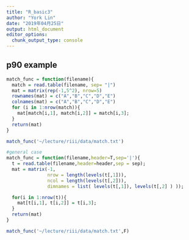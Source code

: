 ```yaml
---
title: "R_basic3"
author: "York Lin"
date: "2019年04月25日"
output: html_document
editor_options: 
  chunk_output_type: console
---
```


## p90 example
```R

match_func = function(filename){
  match = read.table(filename, sep= "|")
  mat = matrix(rep(-1,5^2), nrow=5)
  rownames(mat) = c("A","B","C","D","E")
  colnames(mat) = c("A","B","C","D","E")
  for (i in 1:nrow(match)){
    mat[match[i,1], match[i,2]] = match[i,3];
  }
  return(mat)
}

match_func('~/lecture/riii/data/match.txt')

#general case
match_func = function(filename,header=T,sep='|'){
  t = read.table(filename,header=header,sep = sep);
  mat = matrix(-1,
               nrow = length(levels(t[,1])),
               ncol = length(levels(t[,2])),
               dimnames = list( levels(t[,1]), levels(t[,2] ) ));

  for(i in 1:nrow(t)){
    mat[t[i,1], t[i,2]] = t[i,3];
  }
  return(mat)
}

match_func('~/lecture/riii/data/match.txt',F)
```
